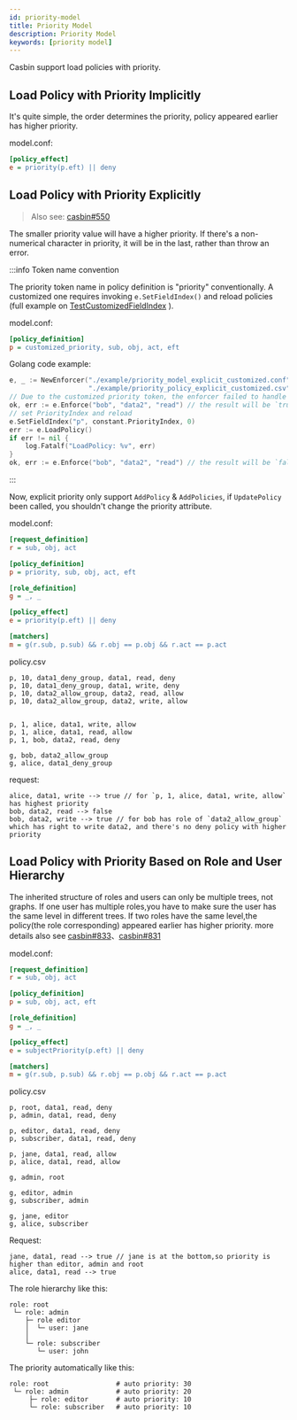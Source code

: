 ```yaml
---
id: priority-model
title: Priority Model
description: Priority Model
keywords: [priority model]
---
```


Casbin support load policies with priority. 

## Load Policy with Priority Implicitly

It's quite simple, the order determines the priority, policy appeared earlier has higher priority.

model.conf:
```ini
[policy_effect]
e = priority(p.eft) || deny
```

## Load Policy with Priority Explicitly

> Also see: [casbin#550](https://github.com/casbin/casbin/issues/550)

The smaller priority value will have a higher priority. If there's a non-numerical character in priority, it will be in the last, rather than throw an error.

:::info Token name convention

The priority token name in policy definition is  "priority" conventionally. A customized one requires invoking `e.SetFieldIndex()` and reload policies (full example on [TestCustomizedFieldIndex](https://github.com/casbin/casbin/pull/1044) ).

model.conf:
```ini
[policy_definition]
p = customized_priority, sub, obj, act, eft
```

Golang code example:
```go
e, _ := NewEnforcer("./example/priority_model_explicit_customized.conf",
	                "./example/priority_policy_explicit_customized.csv")
// Due to the customized priority token, the enforcer failed to handle the priority.
ok, err := e.Enforce("bob", "data2", "read") // the result will be `true, nil`
// set PriorityIndex and reload
e.SetFieldIndex("p", constant.PriorityIndex, 0)
err := e.LoadPolicy()
if err != nil {
    log.Fatalf("LoadPolicy: %v", err)
}
ok, err := e.Enforce("bob", "data2", "read") // the result will be `false, nil`
```

:::

Now, explicit priority only support `AddPolicy` & `AddPolicies`, if `UpdatePolicy` been called, you shouldn't change the priority attribute.

model.conf:
```ini
[request_definition]
r = sub, obj, act

[policy_definition]
p = priority, sub, obj, act, eft

[role_definition]
g = _, _

[policy_effect]
e = priority(p.eft) || deny

[matchers]
m = g(r.sub, p.sub) && r.obj == p.obj && r.act == p.act
```

policy.csv
```csv
p, 10, data1_deny_group, data1, read, deny
p, 10, data1_deny_group, data1, write, deny
p, 10, data2_allow_group, data2, read, allow
p, 10, data2_allow_group, data2, write, allow


p, 1, alice, data1, write, allow
p, 1, alice, data1, read, allow
p, 1, bob, data2, read, deny

g, bob, data2_allow_group
g, alice, data1_deny_group
```

request:
```
alice, data1, write --> true // for `p, 1, alice, data1, write, allow` has highest priority
bob, data2, read --> false
bob, data2, write --> true // for bob has role of `data2_allow_group` which has right to write data2, and there's no deny policy with higher priority 
```
## Load Policy with Priority Based on Role and User Hierarchy

The inherited structure of roles and users can only be multiple trees, not graphs. If one user has multiple roles,you have to make sure the user has the same level in different trees. If two roles have the same level,the policy(the role corresponding) appeared earlier has higher priority. more details also see [casbin#833](https://github.com/casbin/casbin/pull/833)、[casbin#831](https://github.com/casbin/casbin/issues/831)

model.conf:
```ini
[request_definition]
r = sub, obj, act

[policy_definition]
p = sub, obj, act, eft

[role_definition]
g = _, _

[policy_effect]
e = subjectPriority(p.eft) || deny

[matchers]
m = g(r.sub, p.sub) && r.obj == p.obj && r.act == p.act 
```

policy.csv
```csv
p, root, data1, read, deny
p, admin, data1, read, deny

p, editor, data1, read, deny
p, subscriber, data1, read, deny

p, jane, data1, read, allow
p, alice, data1, read, allow

g, admin, root

g, editor, admin
g, subscriber, admin

g, jane, editor
g, alice, subscriber 
```

Request:
```
jane, data1, read --> true // jane is at the bottom,so priority is higher than editor, admin and root
alice, data1, read --> true
```

 The role hierarchy like this: 
```
role: root
 └─ role: admin
    ├─ role editor
    │  └─ user: jane
    │
    └─ role: subscriber
       └─ user: john
```

The priority automatically like this: 

```
role: root                 # auto priority: 30
 └─ role: admin            # auto priority: 20
     ├─ role: editor       # auto priority: 10
     └─ role: subscriber   # auto priority: 10
```
